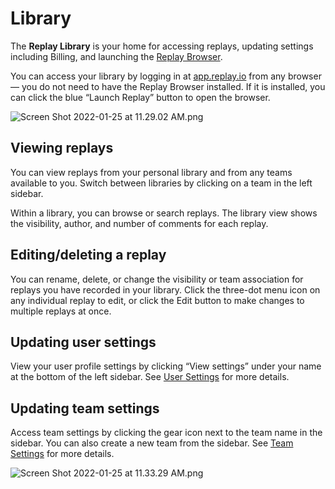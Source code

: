 # Library

The **Replay Library** is your home for accessing replays, updating settings including Billing, and launching the [Replay Browser](/referrence-guide/recording/replay-browser). 

You can access your library by logging in at [app.replay.io](https://app.replay.io) from any browser — you do not need to have the Replay Browser installed. If it is installed, you can click the blue “Launch Replay” button to open the browser.

![Screen Shot 2022-01-25 at 11.29.02 AM.png](/media/referrence-guide/library/Screen_Shot_2022-01-25_at_11.29.02_AM.png)

## Viewing replays

You can view replays from your personal library and from any teams available to you. Switch between libraries by clicking on a team in the left sidebar.

Within a library, you can browse or search replays. The library view shows the visibility, author, and number of comments for each replay. 

## Editing/deleting a replay

You can rename, delete, or change the visibility or team association for replays you have recorded in your library. Click the three-dot menu icon on any individual replay to edit, or click the Edit button to make changes to multiple replays at once.

## Updating user settings

View your user profile settings by clicking “View settings” under your name at the bottom of the left sidebar. See [User Settings](/resources/get-help/user-settings) for more details.

## Updating team settings

Access team settings by clicking the gear icon next to the team name in the sidebar. You can also create a new team from the sidebar.  See [Team Settings](/getting-started/teams-admin/team-settings) for more details.

![Screen Shot 2022-01-25 at 11.33.29 AM.png](/media/referrence-guide/library/Screen_Shot_2022-01-25_at_11.33.29_AM.png)